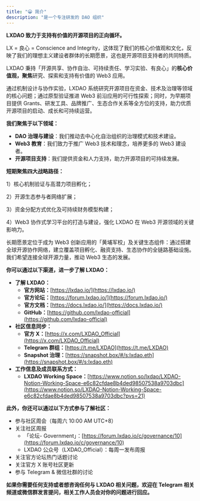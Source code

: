 ```yaml
---
title: "😀 简介"
description: "是一个专注研发的 DAO 组织"
---
```


**LXDAO 致力于支持有价值的开源项目的正向循环。**

LX = 良心 = Conscience and Integrity，这体现了我们的核心价值观和文化，反映了我们的理想主义建设者群体的长期愿景，这也是开源项目支持者的共同特质。

LXDAO 秉持「开源共享、协作自治、可持续责任、学习实验、有良心」的**核心价值观，聚焦**研究、探索和支持有价值的 Web3 应用。

通过机制设计与协作实验，LXDAO 系统研究开源项目在资金、技术及治理等领域的核心问题；通过原型验证推进 Web3 前沿应用的可行性探索；同时，为早期项目提供 Grants、研发工具、品牌推广、生态合作关系等全方位的支持，助力优质开源项目的启动、成长和可持续运营。

**我们聚焦于以下领域：**

- **DAO 治理与建设**：我们推动去中心化自治组织的治理模式和技术建设。
- **Web3 教育**：我们致力于推广 Web3 技术和理念，培养更多的 Web3 建设者。
- **开源项目支持**：我们提供资金和人力支持，助力开源项目的可持续发展。

**短期聚焦四大战略路径：**

1）核心机制验证与高潜力项目孵化；

2）开源生态参与者网络扩展；

3）资金分配方式优化及可持续财务模型构建；

4）Web3 协作式学习平台的打造与建设，强化 LXDAO 在 Web3 开源领域的关键影响力。

长期愿景定位于成为 Web3 创新应用的「黄埔军校」及关键生态组件：通过搭建全球开源协作网络，建立覆盖项目孵化、融资支持、生态协作的全链路基础设施。我们希望连接全球开源力量，推动 Web3 生态的发展。

**你可以通过以下渠道，进一步了解 LXDAO：**

- **了解 LXDAO：**
    - **官方网站：**[https://lxdao.io/](https://lxdao.io/)
    - **官方论坛：**[https://forum.lxdao.io/](https://forum.lxdao.io/)
    - **官方文档：**[https://docs.lxdao.io/](https://docs.lxdao.io/)
    - **GitHub：**[https://github.com/lxdao-official](https://github.com/lxdao-official)
- **社区信息同步：**
    - **官方 X：**[https://x.com/LXDAO_Official](https://x.com/LXDAO_Official)
    - **Telegram 群组：**[https://t.me/LXDAO](https://t.me/LXDAO)
    - **Snapshot 治理：**[https://snapshot.box/#/s:lxdao.eth](https://snapshot.box/#/s:lxdao.eth)
- **工作信息及成员联系方式：**
    - **LXDAO Working Space：**[https://www.notion.so/lxdao/LXDAO-Notion-Working-Space-e6c82cfdae8b4ded98507538a9703dbc](https://www.notion.so/LXDAO-Notion-Working-Space-e6c82cfdae8b4ded98507538a9703dbc?pvs=21)

**此外，你还可以通过以下方式参与了解社区：**

- 参与社区周会（每周六 10:00 AM UTC+8）
- 关注社区周报
    - 「论坛- Government」：[https://forum.lxdao.io/c/governance/10](https://forum.lxdao.io/c/governance/10)
    - LXDAO 公众号（LXDAO_Official）：每周一发布周报
- 关注官方论坛热门话题讨论
- 关注官方 X 账号社区更新
- 参与 Telegram & 微信社群的讨论

**如果你需要任何支持或者想咨询任何与 LXDAO 相关问题，欢迎在 Telegram 相关频道或微信群发言提问，相关工作人员会对你的问题进行回应。**
